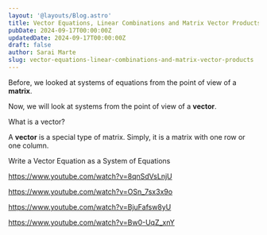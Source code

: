 ```yaml
---
layout: '@layouts/Blog.astro'
title: Vector Equations, Linear Combinations and Matrix Vector Products
pubDate: 2024-09-17T00:00:00Z 
updatedDate: 2024-09-17T00:00:00Z 
draft: false
author: Sarai Marte
slug: vector-equations-linear-combinations-and-matrix-vector-products
---
```


Before, we looked at systems of equations from the point of view of a **matrix**.

Now, we will look at systems from the point of view of a **vector**.

What is a vector?

A **vector** is a special type of matrix. Simply, it is a matrix with one row or one column. 

Write a Vector Equation as a System of Equations

https://www.youtube.com/watch?v=8qnSdVsLnjU

https://www.youtube.com/watch?v=OSn_7sx3x9o

https://www.youtube.com/watch?v=BjuFafsw8yU

https://www.youtube.com/watch?v=Bw0-UqZ_xnY